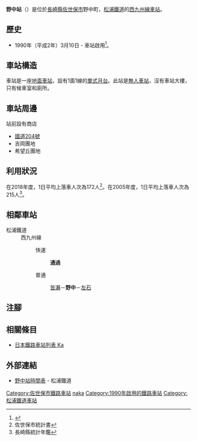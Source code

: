 {{NoteTA|G1=Transport
|T=zh-hans:野中站;zh-hk:野中站;zh-tw:野中車站;
|1=zh-hans:野中站;zh-hk:野中站;zh-tw:野中車站;
}}
{{otheruseslist|松浦鐵道西九州線的野中站|靜岡鐵道駿遠線的野中站|野中站 (靜岡縣)|越前鐵道勝山永平寺線車站|越前野中站}}
{{Infobox station
|公司色 = orange
|站名 = 野中
|圖片 =Nonaka-eki-1.jpg
|圖片說明 = 月台（2006年8月28日）
|日文原名 = 野中
|平假名 = のなか
|羅馬拼音 = Nonaka
|副站名 = 
|電報略號 = 
|所在地 = {{JPN}}[[長崎縣|長崎縣]][[佐世保市|佐世保市]]野中町
|座標 = {{coord|33|12|42.03|N|129|42|31.05|E|type:railwaystation_region:JP-24|display=inline,title}}
|車站構造 = [[地面車站|地面車站]]
|月台配置 = 1面1線
|啟用年月日 = 1990年（平成2年）3月10日
|廢站年月日 = 
|乘客人數 = 
|上下車人次 = 172
|統計年度 = 2018
|轉車 = 
|全寬備註 = 
|adjacent = {{Adjacent stations|system=松浦鐵道|line=西九州線|left=皆瀨|right=左石|note-left=0.7km|note-mid=距離[[有田站|有田]]86.2km|note-right=1.2km}}
}}
'''野中站'''（{{jpn|j=野中駅|hg=のなかえき|rm=Nonaka eki|f=y}}）是位於[[長崎縣|長崎縣]][[佐世保市|佐世保市]]野中町，[[松浦鐵道|松浦鐵道]]的[[西九州線|西九州線]][[鐵路車站|車站]]。
== 歷史 ==
* 1990年（平成2年）3月10日 - 車站啟用<ref name="RJ550">{{Cite journal|title = 地方鉄道レポート90 松浦鉄道 | author = {{Translink|ja|鈴木文彦|鈴木文彥}} |journal = {{Translink|ja|鉄道ジャーナル|鐵道雜誌}} |date = 2012-8 |volume = 46 |issue = 8 |pages = 106-111 |publisher = {{Translink|ja|鉄道ジャーナル社|鐵道雜誌社}} |language=ja}}</ref>。

==車站構造==
車站是一座[[地面車站|地面車站]]，設有1面1線的[[單式月台|單式月台]]。此站是[[無人車站|無人車站]]，沒有車站大樓，只有候車室和廁所。

==車站周邊==
站前設有商店

*[[國道204號|國道204號]]
*吉岡團地
*希望丘團地
== 利用狀況==
在2018年度，1日平均上落車人次為172人<ref>佐世保市統計書</ref>。在2005年度，1日平均上落車人次為215人<ref>長崎縣統計年鑑</ref>。

== 相鄰車站 ==
; 松浦鐵道
: 西九州線
::快速
::: '''通過'''
::普通
::: [[皆瀨站|皆瀨]]－'''野中'''－[[左石站|左石]]
== 注腳 ==
{{Reflist}}
== 相關條目 ==
* [[日本鐵路車站列表_Ka|日本鐵路車站列表 Ka]]
== 外部連結 ==
* [http://matutetu.com/publics/index/107/ 野中站時間表] {{Wayback|url=http://matutetu.com/publics/index/107/ |date=20160304080322 }}{{ja icon}} - 松浦鐵道
{{西九州線}}
{{DEFAULTSORT:Nonaka}}
[[Category:佐世保市鐵路車站|Category:佐世保市鐵路車站]]
[[Category:日本鐵路車站_No|naka]]
[[Category:1990年啟用的鐵路車站|Category:1990年啟用的鐵路車站]]
[[Category:松浦鐵道車站|Category:松浦鐵道車站]]